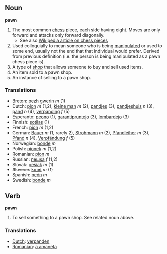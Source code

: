 ==Noun==
'''pawn'''

#The most common [[chess]] piece, each side having eight.  Moves are only forward and attacks only forward diagonally.
#*See also [[en:Chess_piece|Wikipedia article on chess pieces]]
#Used colloquially to mean someone who is being [[manipulate]]d or used to some end, usually not the end that that individual would prefer. Derived from previous definition (i.e. the person is being manipulated as a pawn chess piece is).
#A type of [[shop]] that allows someone to buy and sell used items.
#An item sold to a pawn shop.
#An instance of selling to a pawn shop.

=== Translations ===
*Breton: [[pezh]] [[gwerin]] ''m'' (1)
*Dutch: [[pion]] ''m'' (1,2), [[kleine man]] ''m'' (2), [[pandjes]] (3), [[pandjeshuis]] ''n'' (3), [[pand]] ''n'' (4), [[verpanding]] ''f'' (5)
*Esperanto: [[peono]] (1), [[garantipruntejo]] (3), [[lombardejo]] (3)
*Finnish: [[sotilas]] (1)
*French: [[pion]] ''m'' (1,2)
*German: [[Bauer]] ''m'' (1, rarely 2), [[Strohmann]] ''m'' (2), [[Pfandleiher]] ''m'' (3), [[Pfand]] ''n'' (4), [[Verpfändung]] ''f'' (5)
*Norwegian: [[bonde]] ''m''
*Polish: [[pionek]] ''m'' (1,2)
*Romanian: [[pion]] ''m''
*Russian: [[пешка]] ''f'' (1,2)
*Slovak: [[pešiak]] ''m'' (1)
*Slovene: [[kmet]] ''m'' (1)
*Spanish: [[peón]] ''m''
*Swedish: [[bonde]] ''m''

==Verb==
'''pawn'''

#To sell something to a pawn shop. See related noun above.

=== Translations ===
*[[Dutch]]: [[verpanden]]
*[[Romanian]]: [[a amaneta]]